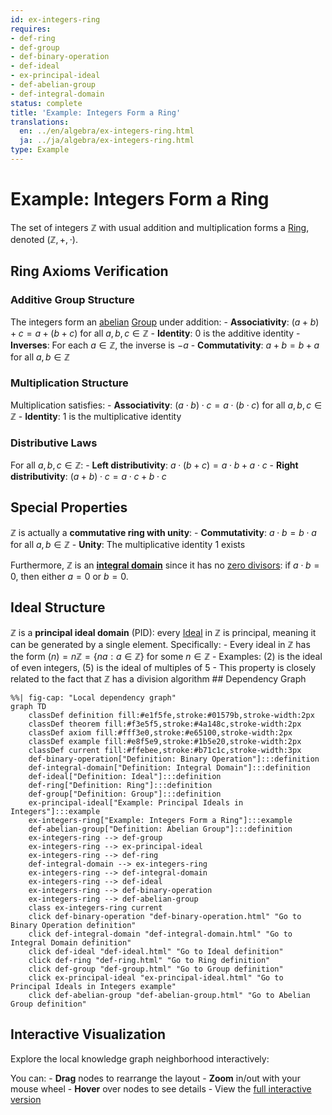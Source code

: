 ```yaml
---
id: ex-integers-ring
requires:
- def-ring
- def-group
- def-binary-operation
- def-ideal
- ex-principal-ideal
- def-abelian-group
- def-integral-domain
status: complete
title: 'Example: Integers Form a Ring'
translations:
  en: ../en/algebra/ex-integers-ring.html
  ja: ../ja/algebra/ex-integers-ring.html
type: Example
---
```


# Example: Integers Form a Ring

The set of integers $\mathbb{Z}$ with usual addition and multiplication forms a [Ring](def-ring.qmd), denoted $(\mathbb{Z}, +, \cdot)$.

## Ring Axioms Verification

### Additive Group Structure

The integers form an [abelian](def-abelian-group.qmd) [Group](def-group.qmd) under addition:
- **Associativity**: $(a + b) + c = a + (b + c)$ for all $a, b, c \in \mathbb{Z}$
- **Identity**: $0$ is the additive identity
- **Inverses**: For each $a \in \mathbb{Z}$, the inverse is $-a$
- **Commutativity**: $a + b = b + a$ for all $a, b \in \mathbb{Z}$

### Multiplication Structure

Multiplication satisfies:
- **Associativity**: $(a \cdot b) \cdot c = a \cdot (b \cdot c)$ for all $a, b, c \in \mathbb{Z}$
- **Identity**: $1$ is the multiplicative identity

### Distributive Laws

For all $a, b, c \in \mathbb{Z}$:
- **Left distributivity**: $a \cdot (b + c) = a \cdot b + a \cdot c$
- **Right distributivity**: $(a + b) \cdot c = a \cdot c + b \cdot c$

## Special Properties

$\mathbb{Z}$ is actually a **commutative ring with unity**:
- **Commutativity**: $a \cdot b = b \cdot a$ for all $a, b \in \mathbb{Z}$
- **Unity**: The multiplicative identity $1$ exists

Furthermore, $\mathbb{Z}$ is an **[integral domain](def-integral-domain.qmd)** since it has no [zero divisors](def-zero-divisor.qmd): if $a \cdot b = 0$, then either $a = 0$ or $b = 0$.

## Ideal Structure

$\mathbb{Z}$ is a **principal ideal domain** (PID): every [Ideal](def-ideal.qmd) in $\mathbb{Z}$ is principal, meaning it can be generated by a single element. Specifically:
- Every ideal in $\mathbb{Z}$ has the form $(n) = n\mathbb{Z} = \{na : a \in \mathbb{Z}\}$ for some $n \in \mathbb{Z}$
- Examples: $(2)$ is the ideal of even integers, $(5)$ is the ideal of multiples of 5
- This property is closely related to the fact that $\mathbb{Z}$ has a division algorithm
## Dependency Graph

```mermaid
%%| fig-cap: "Local dependency graph"
graph TD
    classDef definition fill:#e1f5fe,stroke:#01579b,stroke-width:2px
    classDef theorem fill:#f3e5f5,stroke:#4a148c,stroke-width:2px
    classDef axiom fill:#fff3e0,stroke:#e65100,stroke-width:2px
    classDef example fill:#e8f5e9,stroke:#1b5e20,stroke-width:2px
    classDef current fill:#ffebee,stroke:#b71c1c,stroke-width:3px
    def-binary-operation["Definition: Binary Operation"]:::definition
    def-integral-domain["Definition: Integral Domain"]:::definition
    def-ideal["Definition: Ideal"]:::definition
    def-ring["Definition: Ring"]:::definition
    def-group["Definition: Group"]:::definition
    ex-principal-ideal["Example: Principal Ideals in Integers"]:::example
    ex-integers-ring["Example: Integers Form a Ring"]:::example
    def-abelian-group["Definition: Abelian Group"]:::definition
    ex-integers-ring --> def-group
    ex-integers-ring --> ex-principal-ideal
    ex-integers-ring --> def-ring
    def-integral-domain --> ex-integers-ring
    ex-integers-ring --> def-integral-domain
    ex-integers-ring --> def-ideal
    ex-integers-ring --> def-binary-operation
    ex-integers-ring --> def-abelian-group
    class ex-integers-ring current
    click def-binary-operation "def-binary-operation.html" "Go to Binary Operation definition"
    click def-integral-domain "def-integral-domain.html" "Go to Integral Domain definition"
    click def-ideal "def-ideal.html" "Go to Ideal definition"
    click def-ring "def-ring.html" "Go to Ring definition"
    click def-group "def-group.html" "Go to Group definition"
    click ex-principal-ideal "ex-principal-ideal.html" "Go to Principal Ideals in Integers example"
    click def-abelian-group "def-abelian-group.html" "Go to Abelian Group definition"
```

## Interactive Visualization

Explore the local knowledge graph neighborhood interactively:

::: {.graph-viz data-id="ex-integers-ring" data-width="700" data-height="500"}
:::

You can:
- **Drag** nodes to rearrange the layout
- **Zoom** in/out with your mouse wheel
- **Hover** over nodes to see details
- View the [full interactive version](../../output/interactive/en/ex-integers-ring.html){target="_blank"}
